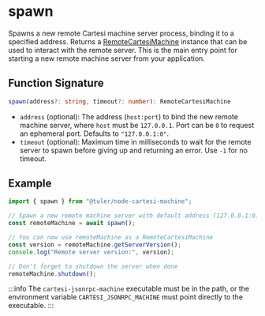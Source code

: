# spawn

Spawns a new remote Cartesi machine server process, binding it to a specified address. Returns a [RemoteCartesiMachine](/api/remote-cartesi-machine) instance that can be used to interact with the remote server. This is the main entry point for starting a new remote machine server from your application.

## Function Signature

```ts
spawn(address?: string, timeout?: number): RemoteCartesiMachine
```

- `address` (optional): The address (`host:port`) to bind the new remote machine server, where `host` must be `127.0.0.1`. Port can be `0` to request an ephemeral port. Defaults to `"127.0.0.1:0"`.
- `timeout` (optional): Maximum time in milliseconds to wait for the remote server to spawn before giving up and returning an error. Use `-1` for no timeout.

## Example

```ts twoslash
import { spawn } from "@tuler/node-cartesi-machine";

// Spawn a new remote machine server with default address (127.0.0.1:0)
const remoteMachine = await spawn();

// You can now use remoteMachine as a RemoteCartesiMachine
const version = remoteMachine.getServerVersion();
console.log("Remote server version:", version);

// Don't forget to shutdown the server when done
remoteMachine.shutdown();
```

:::info
The `cartesi-jsonrpc-machine` executable must be in the path, or the environment variable `CARTESI_JSONRPC_MACHINE` must point directly to the executable.
:::
